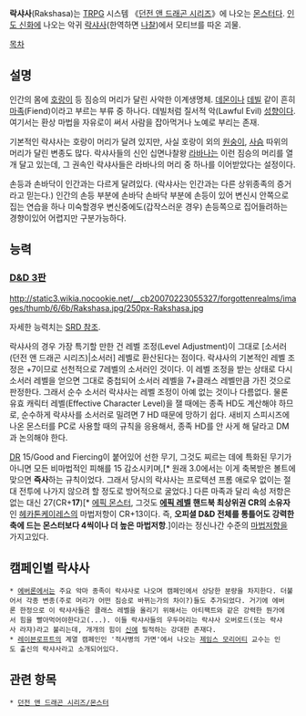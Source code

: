 '''락샤사'''(Rakshasa)는 [[TRPG]] 시스템 《[[던전 앤 드래곤 시리즈]]》에 나오는 [[던전 앤 드래곤 시리즈/몬스터|몬스터]]다. [[인도 신화]]에 나오는 악귀 [[락샤사]](한역하면 [[나찰]])에서 모티브를 따온 괴물.

[[목차]]
== 설명 ==
인간의 몸에 [[호랑이]] 등 짐승의 머리가 달린 사악한 이계생명체. [[데몬]]이나 [[데빌]] 같이 흔히 [[마족]](Fiend)이라고 부르는 부류 중 하나다. 데빌처럼 질서적 악(Lawful Evil) [[성향]]이다. 여기서는 환상 마법을 자유로이 써서 사람을 잡아먹거나 노예로 부리는 존재.

기본적인 락샤사는 호랑이 머리가 달려 있지만, 사실 호랑이 외의 [[원숭이]], [[사슴]] 따위의 머리가 달린 변종도 많다. 락샤사들의 신인 십면나찰왕 [[라바나]]는 이런 짐승의 머리를 열 개 달고 있는데, 그 권속인 락샤사들은 라바나의 머리 중 하나를 이어받았다는 설정이다.

손등과 손바닥이 인간과는 다르게 달려있다. (락샤사는 인간과는 다른 상위종족의 증거라고 믿는다.) 인간의 손등 부분에 손바닥 손바닥 부분에 손등이 있어 변신시 안쪽으로 집는 연습을 하나 미숙할경우 변신중에도(갑작스러운 경우) 손등쪽으로 집어들려하는 경향이있어 어렵지만 구분가능하다.

== 능력 ==
=== [[D&D 3판]] ===
http://static3.wikia.nocookie.net/__cb20070223055327/forgottenrealms/images/thumb/6/6b/Rakshasa.jpg/250px-Rakshasa.jpg

자세한 능력치는 [http://www.d20srd.org/srd/monsters/rakshasa.htm SRD 참조].

락샤사의 경우 가장 특기할 만한 건 레벨 조정(Level Adjustment)이 그대로 [소서러(던전 앤 드래곤 시리즈)|소서러] 레벨로 환산된다는 점이다. 락샤사의 기본적인 레벨 조정은 +7이므로 선천적으로 7레벨의 소서러인 것이다. 이 레벨 조정을 받는 상태로 다시 소서러 레벨을 얻으면 그대로 중첩되어 소서러 레벨을 7+클래스 레벨만큼 가진 것으로 판정한다. 그래서 순수 소서러 락샤사는 레벨 조정이 아예 없는 것이나 다름없다.
물론 유효 캐릭터 레벨(Effective Character Level)을 잴 때에는 종족 HD도 계산해야 하므로, 순수하게 락샤사를 소서러로 밀려면 7 HD 때문에 망하기 쉽다. 새비지 스피시즈에 나온 몬스터를 PC로 사용할 때의 규칙을 응용해서, 종족 HD를 안 사게 해 달라고 DM과 논의해야 한다.

[[DR]] 15/Good and Fiercing이 붙어있어 선한 무기, 그것도 찌르는 데에 특화된 무기가 아니면 모든 비마법적인 피해를 15 감소시키며,[* 원래 3.0에서는 이게 축복받은 볼트에 맞으면 '''즉사'''하는 규칙이었다. 그래서 당시의 락샤사는 프로텍션 프롬 애로우 없이는 절대 전투에 나가지 않으려 할 정도로 방어적으로 굴었다.] 다른 마족과 달리 속성 저항은 없는 대신 27(CR+'''17''')[* [[에픽 몬스터]], 그것도 '''[[에픽 레벨]] 핸드북 최상위권 CR의 소유자'''인 [[헤카톤케이레스]]의 마법저항이 CR+13이다. 즉, '''오피셜 D&D 전체를 통틀어도 강력한 축에 드는 몬스터보다 4씩이나 더 높은 마법저항'''.]이라는 정신나간 수준의 [[마법저항]]을 가지고있다.

== 캠페인별 락샤사 ==
 * [[에버론]]에서는 주요 악마 종족이 락샤사로 나오며 캠페인에서 상당한 분량을 차지한다. 더불어서 각종 변종(주로 머리가 어떤 짐승로 바뀌는가의 차이?)들도 추가되었다. 거기에 에버론 한정으로 이 락샤사들은 클래스 레벨을 올리기 위해서는 아티팩트와 같은 강력한 뭔가에서 힘을 빨아먹어야한다고(...). 이들 락샤사들의 우두머리는 락샤사 오버로드(또는 락샤사 라쟈)라고 불리는데, 개개의 힘이 [[신]]에 필적하는 강대한 존재다.
 * [[레이븐로프트]]의 계열 캠페인인 '적사병의 가면'에서 나오는 [[제임스 모리어티]] 교수는 인도 출신의 락샤사라고 소개되어있다.

== 관련 항목 ==
 * [[던전 앤 드래곤 시리즈/몬스터]]
